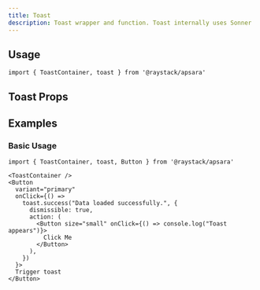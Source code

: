 ```yaml
---
title: Toast
description: Toast wrapper and function. Toast internally uses Sonner
---
```



<Demo data={preview} />

## Usage

```tsx
import { ToastContainer, toast } from '@raystack/apsara'
```

## Toast Props

<auto-type-table path="./props.ts" name="ToastProps" />

## Examples

### Basic Usage

```tsx
import { ToastContainer, toast, Button } from '@raystack/apsara'

<ToastContainer />
<Button
  variant="primary"
  onClick={() =>
    toast.success("Data loaded successfully.", {
      dismissible: true,
      action: (
        <Button size="small" onClick={() => console.log("Toast appears")}>
          Click Me
        </Button>
      ),
    })
  }>
  Trigger toast
</Button>
```
